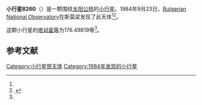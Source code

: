 {{Infobox planet
| bgcolour = #FFFFC0
| name = 8260
| symbol = 
| image = 
| caption = 
| discovery = yes
| discovery_ref = 
| discoverer = [[Bulgarian_National_Observatory|Bulgarian National Observatory]]
| discovery_site = [[斯莫梁|斯莫梁]] 
| discovered = 1984年9月23日
| designations = yes
| mp_name = 
| named_after = 
| alt_names = 1984 SH/ 1949 OA1 / 1978 XB1 / 1981 SD9 / 1987 QX11
| mp_category = [[主带小行星|主带小行星]]
| orbit_ref = <ref name="a">[http://ssd.jpl.nasa.gov/sbdb.cgi?sstr=8260 8260] {{Wayback|url=http://ssd.jpl.nasa.gov/sbdb.cgi?sstr=8260 |date=20210815084556 }}，小行星數據庫瀏覽器（JPL Small-Body Database Browser）－[[美国国家航空航天局|美国国家航空航天局]]喷气推进实验室</ref>
| epoch = 2456400.5 (2013年4月18日更新)
| aphelion = {{convert|2.5268780|AU|km|3|abbr=on|lk=out}}
| perihelion = {{convert|1.7840054|AU|km|3|abbr=on}}
| semimajor = {{convert|2.1554417|AU|km|3|abbr=on}}
| eccentricity = 0.1723249
| period = 1155.853635 [[日|日]]<br />3.16[[儒略年|儒略年]]
| avg_speed = 
| inclination = 2.82622
| asc_node = 114.62397
| mean_anomaly = 
| arg_peri = 176.49819
| satellites = 
| physical_characteristics = yes
| dimensions = 
| mass = 
| density = 
| surface_grav = 
| escape_velocity = 
| sidereal_day = 
| axial_tilt = 
| pole_ecliptic_lat = 
| pole_ecliptic_lon = 
| albedo = 
| temperatures= 
| temp_name1 = 
| mean_temp_1 = 
| max_temp_1 = 
| temp_name2 = 
| max_temp_2 = 
| spectral_type = 
| abs_magnitude = 176.49819
}}

'''小行星8260'''（{{lang-en|8260}}）是一颗围绕[[太阳|太阳]][[公转|公转]]的[[小行星|小行星]]。1984年9月23日，[[Bulgarian_National_Observatory|Bulgarian National Observatory]]在斯莫梁发现了此天体<ref name="a" /><ref>{{cite news|title=小行星列表|url=http://cfa-www.harvard.edu/iau/lists/NumberedMPs.txt|accessdate=2013-07-08|newspaper=哈佛大学|archive-date=2008-05-17|archive-url=https://web.archive.org/web/20080517010638/http://cfa-www.harvard.edu/iau/lists/NumberedMPs.txt|dead-url=no}}</ref>。

这颗小行星的[[绝对星等|绝对星等]]为176.49819等<ref name="a" />。

==参考文献==
{{reflist}}
{{Minor Planet Number|[[小行星8259|小行星8259]]|[[小行星8261|小行星8261]]}}

{{小天体}}

[[Category:小行星带天体|Category:小行星带天体]]
[[Category:1984年发现的小行星|Category:1984年发现的小行星]]

{{asteroid-stub}}